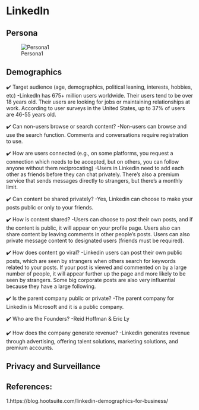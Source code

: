 # LinkedIn
## Persona
![Persona1](assets/LinkedIn/persona1.png)

## Demographics 

✔️ Target audience (age, demographics, political leaning, interests, hobbies, etc)
-LinkedIn has 675+ million users worldwide. Their users tend to be over 18 years old. Their users are looking for jobs or maintaining relationships at work. According to user surveys in the United States, up to 37% of users are 46-55 years old.

✔️ Can non-users browse or search content?
-Non-users can browse and use the search function. Comments and conversations require registration to use.

✔️ How are users connected (e.g., on some platforms, you request a connection which needs to be accepted, but on others, you can follow anyone without them reciprocating)
-Users in Linkedin need to add each other as friends before they can chat privately. There's also a premium service that sends messages directly to strangers, but there's a monthly limit.

✔️ Can content be shared privately?
-Yes, Linkedin can choose to make your posts public or only to your friends.

✔️ How is content shared?
-Users can choose to post their own posts, and if the content is public, it will appear on your profile page. Users also can share content by leaving comments in other people's posts. Users can also private message content to designated users (friends must be required).

✔️ How does content go viral?
-Linkedin users can post their own public posts, which are seen by strangers when others search for keywords related to your posts. If your post is viewed and commented on by a large number of people, it will appear further up the page and more likely to be seen by strangers. Some big corporate posts are also very influential because they have a large following.

✔️ Is the parent company public or private?
-The parent company for Linkedin is Microsoft and it is a public company.

✔️ Who are the Founders?
-Reid Hoffman & Eric Ly

✔️ How does the company generate revenue?
-Linkedin generates revenue through advertising, offering talent solutions, marketing solutions, and premium accounts.

## Privacy and Surveillance 

## References: {-} 
1.https://blog.hootsuite.com/linkedin-demographics-for-business/
